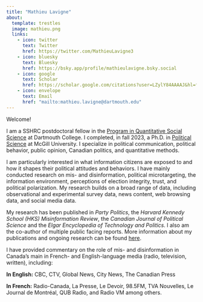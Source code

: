 ```yaml
---
title: "Mathieu Lavigne"
about:
  template: trestles
  image: mathieu.png
  links:
    - icon: twitter
      text: Twitter
      href: https://twitter.com/MathieuLavigne3
    - icon: bluesky
      text: Bluesky
      href: https://bsky.app/profile/mathieulavigne.bsky.social
    - icon: google
      text: Scholar
      href: https://scholar.google.com/citations?user=LZylY84AAAAJ&hl=fr&oi=ao
    - icon: envelope
      text: Email
      href: "mailto:mathieu.lavigne@dartmouth.edu"
---
```


<section class="about">

Welcome! 

I am a SSHRC postdoctoral fellow in the [Program in Quantitative Social Science](https://qss.dartmouth.edu/) at Dartmouth College. I completed, in fall 2023, a Ph.D. in [Political Science](https://www.mcgill.ca/politicalscience/){target="_blank"} at McGill University. I specialize in political communication, political behavior, public opinion, Canadian politics, and quantitative methods. 

I am particularly interested in what information citizens are exposed to and how it shapes their political attitudes and behaviors. I have mainly conducted research on mis- and disinformation, political microtargeting, the information environment, perceptions of election integrity, trust, and political polarization. My research builds on a broad range of data, including observational and experimental survey data, news content, web browsing data, and social media data.

My research has been published in *Party Politics*, the *Harvard Kennedy School (HKS) Misinformation Review*, the *Canadian Journal of Political Science* and the *Elgar Encyclopedia of Technology and Politics*. I also am the co-author of multiple public facing reports. More information about my publications and ongoing research can be found [here](./Research/index.qmd){target="_blank"}.

I have provided commentary on the role of mis- and disinformation in Canada's main in French- and English-language media (radio, television, written), including: 

**In English:** CBC, CTV, Global News, City News, The Canadian Press 

**In French:** Radio-Canada, La Presse, Le Devoir, 98.5FM, TVA Nouvelles, Le Journal de Montréal, QUB Radio, and Radio VM among others. 

</section>